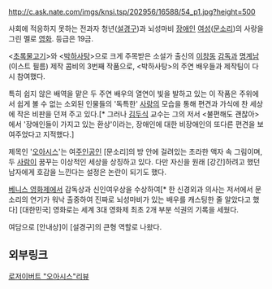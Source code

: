http://c.ask.nate.com/imgs/knsi.tsp/202956/16588/54_p1.jpg?height=500

사회에 적응하지 못하는 전과자 청년([[설경구]])과 뇌성마비 [[장애인]] [[여성]]([[문소리]])의 사랑을 그린 멜로 [[영화]]. 등급은 19금.

<[[초록물고기]]>와 <[[박하사탕]]>으로 크게 주목받은 소설가 출신의 [[이창동]] [[감독]]과 [[명계남]](이스트 필름) 제작 콤비의 3번째 작품으로, <박하사탕>의 주연 배우들과 제작팀이 다시 참여했다.

특히 쉽지 않은 배역을 맡은 두 주연 배우의 열연이 빛을 발하고 있는 이 작품은 주위에서 쉽게 볼 수 없는 소외된 인물들의 '독특한' [[사랑]]의 모습을 통해 편견과 가식에 찬 세상에 작은 비판을 던져 주고 있다.[* 그러나 [[김두식]] 교수는 그의 저서 <불편해도 괜찮아>에서 '장애인들이 가지고 있는 환상'이라는, 장애인에 대한 비장애인의 또다른 편견을 보여주었다고 지적했다.]

제목인 '[[오아시스]]'는 여[[주인공]]인 [문소리]의 방 안에 걸려있는 초라한 액자 속 그림이며, 두 [[사람]]이 꿈꾸는 이상적인 세상을 상징하고 있다. 다만 자신을 원래 [강간]하려고 했던 남자에게 호감을 느낀다는 설정은 논란이 되기도 했다. 

[[베니스 영화제]]에서 감독상과 신인여우상을 수상하여[* 한 신경외과 의사는 저서에서 문소리의 연기가 워낙 출중하여 진짜로 뇌성마비가 있는 배우를 캐스팅한 줄 알았다고 했다] [대한민국] 영화로는 세계 3대 영화제 최초 2개 부분 석권의 기록을 세웠다.

여담으로 [안내상]이 [설경구]의 큰형 역할로 나왔다.

== 외부링크 ==
[http://dvdprime.donga.com/bbs/view.asp?major=MD&minor=D1&master_id=22&bbsfword_id=&master_sel=&fword_sel=&SortMethod=0&SearchCondition=1&SearchConditionTxt=%C0%CC%B9%F6%C6%AE&bbslist_id=1669156&page=1 로저이버트 "오아시스"리뷰]
